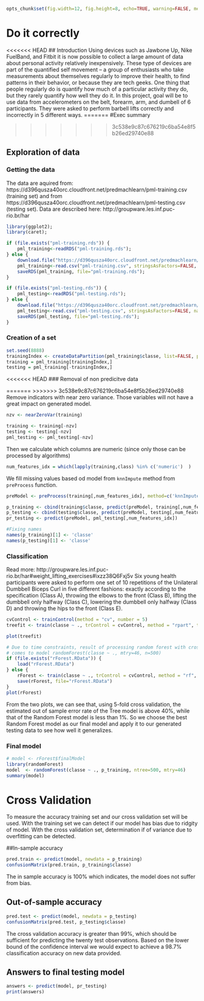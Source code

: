 ```r
opts_chunk$set(fig.width=12, fig.height=8, echo=TRUE, warning=FALSE, message=FALSE);
```

Do it correctly
========================================================



<<<<<<< HEAD
## Introduction
Using devices such as Jawbone Up, Nike FuelBand, and Fitbit it is now possible to collect a large amount of data about personal activity relatively inexpensively. These type of devices are part of the quantified self movement – a group of enthusiasts who take measurements about themselves regularly to improve their health, to find patterns in their behavior, or because they are tech geeks. One thing that people regularly do is quantify how much of a particular activity they do, but they rarely quantify how well they do it. In this project, goal will be to use data from accelerometers on the belt, forearm, arm, and dumbell of 6 participants. They were asked to perform barbell lifts correctly and incorrectly in 5 different ways. 
=======
#Exec summary

>>>>>>> 3c538e9c87c676219c6ba54e8f5b26ed29740e88

## Exploration of data

### Getting the data
The data are aquired from: https://d396qusza40orc.cloudfront.net/predmachlearn/pml-training.csv (training set) and from https://d396qusza40orc.cloudfront.net/predmachlearn/pml-testing.csv (testing set). Data are described here: http://groupware.les.inf.puc-rio.br/har

```r
library(ggplot2);
library(caret);

if (file.exists("pml-training.rds")) {
    pml_training<-readRDS("pml-training.rds");
} else {
    download.file("https://d396qusza40orc.cloudfront.net/predmachlearn/pml-training.csv", destfile="pml-training.csv", method="curl");
    pml_training<-read.csv("pml-training.csv", stringsAsFactors=FALSE, na.strings = c("NA", "#DIV/0!"));
    saveRDS(pml_training, file="pml-training.rds");
}

if (file.exists("pml-testing.rds")) {
    pml_testing<-readRDS("pml-testing.rds");
} else {
    download.file("https://d396qusza40orc.cloudfront.net/predmachlearn/pml-testing.csv", destfile="pml-testing.csv", method="curl");
    pml_testing<-read.csv("pml-testing.csv", stringsAsFactors=FALSE, na.strings = c("NA", "#DIV/0!"));
    saveRDS(pml_testing, file="pml-testing.rds");
}

```
### Creation of a set
```r
set.seed(8888)
trainingIndex <- createDataPartition(pml_training$classe, list=FALSE, p=.7)
training = pml_training[trainingIndex,]
testing = pml_training[-trainingIndex,]
```

<<<<<<< HEAD
### Removal of non predicitve data

=======
>>>>>>> 3c538e9c87c676219c6ba54e8f5b26ed29740e88
Remove indicators with near zero variance. Those variables will not have a great impact on generated model.

```r
nzv <- nearZeroVar(training)

training <- training[-nzv]
testing <- testing[-nzv]
pml_testing <- pml_testing[-nzv]
```

Then we calculate which columns are numeric (since only those can be processed by algorithms)
```r
num_features_idx = which(lapply(training,class) %in% c('numeric')  )
```

We fill missing values based od model from `knnImpute` method from `preProcess` function.
```r
preModel <- preProcess(training[,num_features_idx], method=c('knnImpute'))

p_training <- cbind(training$classe, predict(preModel, training[,num_features_idx]))
p_testing <- cbind(testing$classe, predict(preModel, testing[,num_features_idx]))
pr_testing <- predict(preModel, pml_testing[,num_features_idx])

#Fixing names
names(p_training)[1] <- 'classe'
names(p_testing)[1] <- 'classe'
```

### Classification
Read more: http://groupware.les.inf.puc-rio.br/har#weight_lifting_exercises#ixzz38Q6Fxj5v
Six young health participants were asked to perform one set of 10 repetitions of the Unilateral Dumbbell Biceps Curl in five different fashions: exactly according to the specification (Class A), throwing the elbows to the front (Class B), lifting the dumbbell only halfway (Class C), lowering the dumbbell only halfway (Class D) and throwing the hips to the front (Class E).

```r
cvControl <- trainControl(method = "cv", number = 5)
treefit <- train(classe ~ ., trControl = cvControl, method = "rpart", tuneLength = 5, data=p_training);

plot(treefit)

# Due to time constraints, result of processing random forest with crossValidation are skipped, final result
# comes to model randomForest(classe ~ ., mtry=46, n=500)
if (file.exists("rForest.RData")) {
    load("rForest.RData")
} else {
    rForest <- train(classe ~ ., trControl = cvControl, method = "rf", tuneLength = 5, data=p_training);
    save(rForest, file="rForest.RData")
}
plot(rForest)

```

From the two plots, we can see that, using 5-fold cross validation, the estimated out of sample error rate of the Tree model is above 40%, while that of the Random Forest model is less than 1%. So we choose the best Random Forest model as our final model and apply it to our generated testing data to see how well it generalizes.

### Final model

```r
# model <- rForest$finalModel
library(randomForest)
model  <- randomForest(classe ~ ., p_training, ntree=500, mtry=46)
summary(model)
```

# Cross Validation
To measure the accuracy  training set and our cross validation set will be used. With the training set we can detect if our model has bias due to ridgity of model. With the cross validation set, determination if of variance due to overfitting can be detected.

##In-sample accuracy
```r
pred.train <- predict(model, newdata = p_training)
confusionMatrix(pred.train, p_training$classe)
```
The in sample accuracy is 100% which indicates, the model does not suffer from bias.

## Out-of-sample accuracy
```r
pred.test <- predict(model, newdata = p_testing)
confusionMatrix(pred.test, p_testing$classe)
```
The cross validation accuracy is greater than 99%, which should be sufficient for predicting the twenty test observations. Based on the lower bound of the confidence interval we would expect to achieve a 98.7% classification accuracy on new data provided.


## Answers to final testing model
```r
answers <- predict(model, pr_testing) 
print(answers)
```

<!--
https://github.com/dmaust/DataScience-ML-Project
https://github.com/SweeRoty/pml/blob/master/project.md

pml_write_files = function(x){
     n = length(x)
     for(i in 1:n){
         filename = paste0("problem_id_",i,".txt")
         write.table(x[i],file=filename,quote=FALSE,row.names=FALSE,col.names=FALSE)
     }
 }
pml_write_files(answers)
-->
